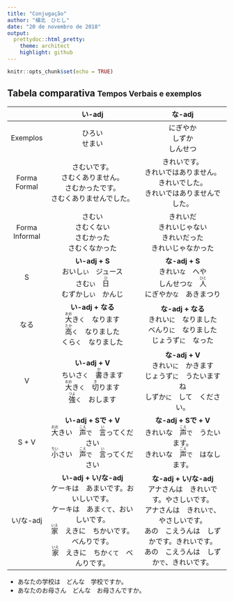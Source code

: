 ```yaml
---
title: "Conjugação"
author: "植北　ひとし"
date: "20 de novembro de 2018"
output:
  prettydoc::html_pretty:
    theme: architect
    highlight: github
---
```


```r
knitr::opts_chunk$set(echo = TRUE)
```

## Tabela comparativa <small>Tempos Verbais e exemplos</small>

||い-adj|な-adj|
|:-------------:|:----------------------------------:|:--------------------------------:|
|Exemplos|ひろい<br>せまい|にぎやか<br>しずか<br>しんせつ|
|Forma Formal|さむいです。<br>さむくありません。<br>さむかったです。<br>さむくありませんでした。|きれいです。<br>きれいではありません。<br>きれいでした。<br>きれいではありませんでした。|
|Forma Informal|さむい<br>さむくない<br>さむかった<br>さむくなかった|きれいだ<br>きれいじゃない<br>きれいだった<br>きれいじゃなかった|
|S|**い-adj + S**<br>おいし`い`　ジュース<br>さむ`い`　<ruby>日<rt>ひ</rt></ruby><br>むずかし`い`　かんじ|**な-adj + S**<br>きれい`な`　へや<br>しんせつ`な`　<ruby>人<rt>ひと</rt></ruby><br>にぎやか`な`　あきまつり|
|なる|**い-adj + なる**<br><ruby>大<rt>おお</rt></ruby>き`く`　なります<br><ruby>高<rt>たか</rt></ruby>`く`　なりました<br>くら`く`　なりました|**な-adj + なる**<br>きれい`に`　なりました<br>べんり`に`　なりました<br>じょうず`に`　なった|
|V|**い-adj + V**<br>ちいさ`く`　<ruby>書<rt>か</rt></ruby>きます<br><ruby>大<rt>おお</rt></ruby>き`く`　<ruby>切<rt>き</rt></ruby>ります<br><ruby>強<rt>つよ</rt></ruby>`く`　おします|**な-adj + V**<br>きれい`に`　かきます<br>じょうず`に`　うたいますね<br>しずか`に`　して　ください。|
|S + V|**い-adj + Sで + V**<br><ruby>大<rt>おお</rt></ruby>きい　<ruby>声<rt>こえ</rt></ruby>`で`　<ruby>言<rt>い</rt></ruby>ってください<br><ruby>小<rt>ちい</rt></ruby>さい　<ruby>声<rt>こえ</rt></ruby>`で`　<ruby>言<rt>い</rt></ruby>ってください|**な-adj + Sで + V**<br>きれいな　<ruby>声<rt>こえ</rt></ruby>`で`　うたいます。<br>きれいな　<ruby>声<rt>こえ</rt></ruby>`で`　はなします。|
|い/な-adj|**い-adj + い/な-adj**<br>ケーキは　あまいです。おいしいです。<br>ケーキは　あま`くて`、おいしいです。<br><ruby>家<rt>いえ</rt></ruby>　えきに　ちかいです。べんりです。<br><ruby>家<rt>いえ</rt></ruby>　えきに　ちか`くて`　べんりです。|**な-adj + い/な-adj**<br>アナさんは　きれいです。やさしいです。<br>アナさんは　きれい`で`、やさしいです。<br>あの　こえうんは　しずかです。きれいです。<br>あの　こえうんは　しずか`で`、きれいです。|



* あなたの学校は　どんな　学校ですか。
* あなたのお母さん　どんな　お母さんですか。
